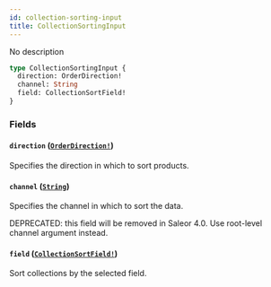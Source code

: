 ```yaml
---
id: collection-sorting-input
title: CollectionSortingInput
---
```


No description

```graphql
type CollectionSortingInput {
  direction: OrderDirection!
  channel: String
  field: CollectionSortField!
}
```

### Fields

#### `direction` ([`OrderDirection!`](../../../developer/api-reference/enums/order-direction))

Specifies the direction in which to sort products.

#### `channel` ([`String`](../../../developer/api-reference/scalars/string))

Specifies the channel in which to sort the data.

DEPRECATED: this field will be removed in Saleor 4.0. Use root-level channel argument instead.

#### `field` ([`CollectionSortField!`](../../../developer/api-reference/enums/collection-sort-field))

Sort collections by the selected field.
